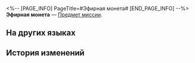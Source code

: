 <%-- [PAGE_INFO]
PageTitle=#Эфирная монета#
[END_PAGE_INFO] --%>
{{Предмет Инфобокс
|id          = 140286
|Изображение = Предмет Эфирная монета.png
|Тип         = Предмет миссии
|Инвентарь   = Миссии
|Редкость    = 4
|Эффект      = 
|Описание    = Необходимый предмет для игры в «Эфирные войны». Может хранить существ в виде эфира, а затем проявлять их как эфирных духов для сражений с другими игроками.
}}
{{Описание|''«Собирать, сражаться, тренироваться и улучшаться!»''}}
'''Эфирная монета''' — [[Предмет миссии]].

==На других языках==
{{На других языках
|en   = Aether Coin
|zhs  = 以太硬币
|zht  = 乙太硬幣
|ja   = エーテルコイン
|ko   = 에테르 코인
|es   = Moneda etérea
|fr   = Pièce d'éther
|ru   = Эфирная монета
|th   = Aether Coin
|vi   = Xu Aether
|de   = Äthermünze
|id   = Aether Coin
|pt   = Moeda Etérea
}}

==История изменений==
{{История изменений|3.5}}